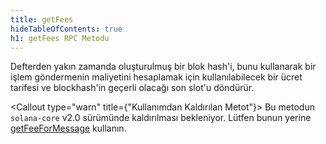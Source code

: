 ```yaml
---
title: getFees
hideTableOfContents: true
h1: getFees RPC Metodu
---
```


Defterden yakın zamanda oluşturulmuş bir blok hash'i, bunu kullanarak bir işlem
göndermenin maliyetini hesaplamak için kullanılabilecek bir ücret tarifesi ve
blockhash'in geçerli olacağı son slot'u döndürür.

<Callout type="warn" title={"Kullanımdan Kaldırılan Metot"}>
  Bu metodun `solana-core` v2.0 sürümünde kaldırılması bekleniyor. Lütfen bunun
  yerine [getFeeForMessage](/docs/rpc/http/getfeeformessage) kullanın.
</Callout>
